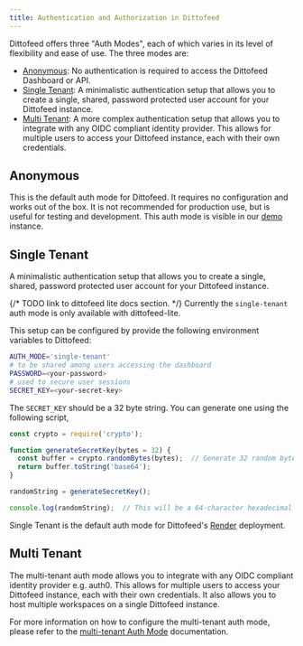 ```yaml
---
title: Authentication and Authorization in Dittofeed
---
```


Dittofeed offers three "Auth Modes", each of which varies in its level of flexibility and ease of use. The three modes are:

- [Anonymous](#anonymous): No authentication is required to access the Dittofeed Dashboard or API.
- [Single Tenant](#single-tenant): A minimalistic authentication setup that allows you to create a
single, shared, password protected user account for your Dittofeed instance.
- [Multi Tenant](#multi-tenant): A more complex authentication setup that allows you to integrate
with any OIDC compliant identity provider. This allows for multiple users to
access your Dittofeed instance, each with their own credentials.

## Anonymous

This is the default auth mode for Dittofeed. It requires no configuration and works out of the box. It is not recommended for production use, but is useful for testing and development. This auth mode is visible in our [demo](https://demo.dittofeed.com) instance.

## Single Tenant

A minimalistic authentication setup that allows you to create a single, shared, password protected user account for your Dittofeed instance.

{/* TODO link to dittofeed lite docs section. */}
<Warning>
  Currently the `single-tenant` auth mode is only available with dittofeed-lite.
</Warning>

This setup can be configured by provide the following environment variables to Dittofeed:

```bash
AUTH_MODE='single-tenant'
# to be shared among users accessing the dashboard
PASSWORD=<your-password>
# used to secure user sessions
SECRET_KEY=<your-secret-key>
```

The `SECRET_KEY` should be a 32 byte string. You can generate one using the following script,

```javascript
const crypto = require('crypto');

function generateSecretKey(bytes = 32) {
  const buffer = crypto.randomBytes(bytes);  // Generate 32 random bytes
  return buffer.toString('base64');  
}

randomString = generateSecretKey();

console.log(randomString);  // This will be a 64-character hexadecimal string
```

Single Tenant is the default auth mode for Dittofeed's [Render](/deployment/self-hosted/render) deployment.

## Multi Tenant

The multi-tenant auth mode allows you to integrate with any OIDC compliant identity provider e.g. auth0. This allows for multiple users to access your Dittofeed instance, each with their own credentials. It also allows you to host multiple workspaces on a single Dittofeed instance.

For more information on how to configure the multi-tenant auth mode, please refer to the [multi-tenant Auth Mode](/deployment/self-hosted/auth-modes/multi-tenant) documentation.